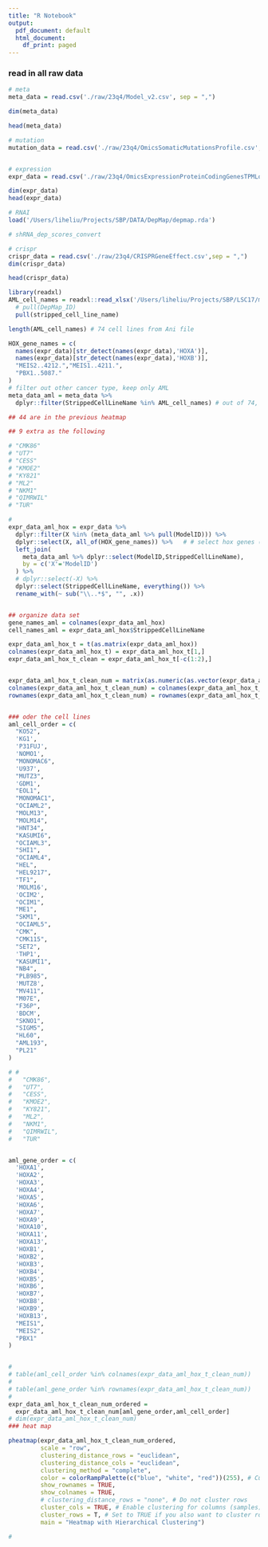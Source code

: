 ```yaml
---
title: "R Notebook"
output:
  pdf_document: default
  html_document:
    df_print: paged
---
```


### read in all raw data
```r
# meta
meta_data = read.csv('./raw/23q4/Model_v2.csv', sep = ",")

dim(meta_data)

head(meta_data)

# mutation
mutation_data = read.csv('./raw/23q4/OmicsSomaticMutationsProfile.csv', sep = ",")


# expression
expr_data = read.csv('./raw/23q4/OmicsExpressionProteinCodingGenesTPMLogp1.csv', sep = ',')

dim(expr_data)
head(expr_data)

# RNAI
load('/Users/liheliu/Projects/SBP/DATA/DepMap/depmap.rda')

# shRNA_dep_scores_convert

# crispr
crispr_data = read.csv('./raw/23q4/CRISPRGeneEffect.csv',sep = ",")
dim(crispr_data)

head(crispr_data)

```


```r
library(readxl)
AML_cell_names = readxl::read_xlsx('/Users/liheliu/Projects/SBP/LSC17/materials/DepMap_AML_Cell_Lines_Hox_KMT2A_Status_etc.xlsx') %>% 
  # pull(DepMap_ID)
  pull(stripped_cell_line_name)

length(AML_cell_names) # 74 cell lines from Ani file

HOX_gene_names = c(
  names(expr_data)[str_detect(names(expr_data),'HOXA')],
  names(expr_data)[str_detect(names(expr_data),'HOXB')],
  "MEIS2..4212.","MEIS1..4211.",
  "PBX1..5087."
)
# filter out other cancer type, keep only AML
meta_data_aml = meta_data %>%
  dplyr::filter(StrippedCellLineName %in% AML_cell_names) # out of 74, only 53 has data in this verion

## 44 are in the previous heatmap

## 9 extra as the following

# "CMK86"
# "UT7"
# "CESS"
# "KMOE2"   
# "KY821"
# "ML2"
# "NKM1"
# "QIMRWIL"
# "TUR"

# 
expr_data_aml_hox = expr_data %>% 
  dplyr::filter(X %in% (meta_data_aml %>% pull(ModelID))) %>% 
  dplyr::select(X, all_of(HOX_gene_names)) %>%   # # select hox genes (in columns)
  left_join(
    meta_data_aml %>% dplyr::select(ModelID,StrippedCellLineName),
    by = c('X'='ModelID')
  ) %>% 
  # dplyr::select(-X) %>% 
  dplyr::select(StrippedCellLineName, everything()) %>% 
  rename_with(~ sub("\\..*$", "", .x))


## organize data set
gene_names_aml = colnames(expr_data_aml_hox)
cell_names_aml = expr_data_aml_hox$StrippedCellLineName

expr_data_aml_hox_t = t(as.matrix(expr_data_aml_hox))
colnames(expr_data_aml_hox_t) = expr_data_aml_hox_t[1,]
expr_data_aml_hox_t_clean = expr_data_aml_hox_t[-c(1:2),]


expr_data_aml_hox_t_clean_num = matrix(as.numeric(as.vector(expr_data_aml_hox_t_clean)), nrow=nrow(expr_data_aml_hox_t_clean), byrow=TRUE)
colnames(expr_data_aml_hox_t_clean_num) = colnames(expr_data_aml_hox_t_clean)
rownames(expr_data_aml_hox_t_clean_num) = rownames(expr_data_aml_hox_t_clean)


### oder the cell lines
aml_cell_order = c(
  "KO52",
  'KG1',
  'P31FUJ',
  'NOMO1',
  "MONOMAC6",
  'U937',
  "MUTZ3",
  'GDM1',
  "EOL1",
  "MONOMAC1",
  "OCIAML2",
  "MOLM13",
  "MOLM14",
  "HNT34",
  "KASUMI6",
  "OCIAML3",
  "SHI1",
  "OCIAML4",
  "HEL",
  "HEL9217",
  "TF1",
  'MOLM16',
  'OCIM2',
  "OCIM1",
  "ME1",
  "SKM1",
  "OCIAML5",
  "CMK",
  "CMK115",
  "SET2",
  'THP1',
  "KASUMI1",
  "NB4",
  "PLB985",
  'MUTZ8',
  "MV411",
  "M07E",
  "F36P",
  'BDCM',
  "SKNO1",
  "SIGM5",
  "HL60",
  "AML193",
  "PL21"
)

# #
#   "CMK86",
#   "UT7",
#   "CESS",
#   "KMOE2",
#   "KY821",
#   "ML2",
#   "NKM1",
#   "QIMRWIL",
#   "TUR"


aml_gene_order = c(
  'HOXA1',
  'HOXA2',
  'HOXA3',
  'HOXA4',
  'HOXA5',
  'HOXA6',
  'HOXA7',
  'HOXA9',
  'HOXA10',
  'HOXA11',
  'HOXA13',
  'HOXB1',
  'HOXB2',
  'HOXB3',
  'HOXB4',
  'HOXB5',
  'HOXB6',
  'HOXB7',
  'HOXB8',
  'HOXB9',
  'HOXB13',
  "MEIS1",
  "MEIS2",
  "PBX1"
)


# 
# table(aml_cell_order %in% colnames(expr_data_aml_hox_t_clean_num))
# 
# table(aml_gene_order %in% rownames(expr_data_aml_hox_t_clean_num))
# 
expr_data_aml_hox_t_clean_num_ordered = 
  expr_data_aml_hox_t_clean_num[aml_gene_order,aml_cell_order]
# dim(expr_data_aml_hox_t_clean_num)
### heat map

pheatmap(expr_data_aml_hox_t_clean_num_ordered,
         scale = "row",
         clustering_distance_rows = "euclidean", 
         clustering_distance_cols = "euclidean",
         clustering_method = "complete",
         color = colorRampPalette(c("blue", "white", "red"))(255), # Custom color scale: Blue (low) -> White (mid) -> Red (high)
         show_rownames = TRUE, 
         show_colnames = TRUE,
         # clustering_distance_rows = "none", # Do not cluster rows
         cluster_cols = TRUE, # Enable clustering for columns (samples)
         cluster_rows = T, # Set to TRUE if you also want to cluster rows (fea
         main = "Heatmap with Hierarchical Clustering")

# 

```
